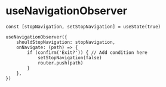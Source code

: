 
<Meta title="Developers/Hooks/useNavigationObserver" />

# useNavigationObserver

```
const [stopNavigation, setStopNavigation] = useState(true)

useNavigationObserver({
    shouldStopNavigation: stopNavigation,
    onNavigate: (path) => {
        if (confirm('Exit?')) { // Add condition here
            setStopNavigation(false)
            router.push(path)
        }
    },
})
```